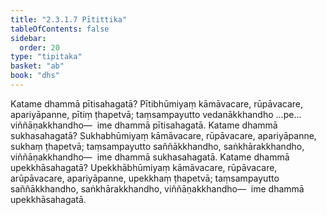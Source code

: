 ```yaml
---
title: "2.3.1.7 Pītittika"
tableOfContents: false
sidebar:
  order: 20
type: "tipitaka"
basket: "ab"
book: "dhs"
---
```



<DynamicBreadcrumb />

<Division number="1003" book="dhs" bookNo="29" page="207">

<Paragraph number="1668" book="dhs">
Katame dhammā pītisahagatā? Pītibhūmiyaṃ kāmāvacare, rūpāvacare, apariyāpanne, pītiṃ ṭhapetvā; taṃsampayutto vedanākkhandho …pe…  viññāṇakkhandho—  ime dhammā pītisahagatā.
</Paragraph>

</Division>
<Division number="1004" book="dhs" bookNo="29" page="207">

<Paragraph number="1669" book="dhs">
Katame dhammā sukhasahagatā? Sukhabhūmiyaṃ kāmāvacare, rūpāvacare, apariyāpanne, sukhaṃ ṭhapetvā; taṃsampayutto saññākkhandho, saṅkhārakkhandho, viññāṇakkhandho—  ime dhammā sukhasahagatā.
</Paragraph>

</Division>
<Division number="1005" book="dhs" bookNo="29" page="207">

<Paragraph number="1670" book="dhs">
Katame dhammā upekkhāsahagatā? Upekkhābhūmiyaṃ kāmāvacare, rūpāvacare, arūpāvacare, apariyāpanne, upekkhaṃ ṭhapetvā; taṃsampayutto saññākkhandho, saṅkhārakkhandho, viññāṇakkhandho—  ime dhammā upekkhāsahagatā.
</Paragraph>
</Division>